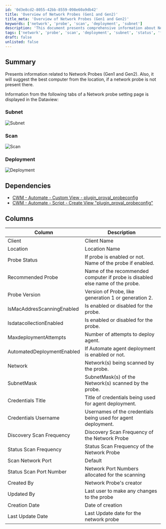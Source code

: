 ```yaml
---
id: '0d3e8cd2-8055-42bb-8559-098e60a9db42'
title: 'Overview of Network Probes (Gen1 and Gen2)'
title_meta: 'Overview of Network Probes (Gen1 and Gen2)'
keywords: ['network', 'probe', 'scan', 'deployment', 'subnet']
description: 'This document presents comprehensive information about Network Probes (Gen1 and Gen2), including details on subnet settings, scan configurations, and deployment options. It also provides recommendations for the best computer to use when a network probe is not present at a location.'
tags: ['network', 'probe', 'scan', 'deployment', 'subnet', 'status', 'frequency']
draft: false
unlisted: false
---
```

## Summary

Presents information related to Network Probes (Gen1 and Gen2). Also, it will suggest the best computer from the location, if a network probe is not present there.

Information from the following tabs of a Network probe setting page is displayed in the Dataview:

### Subnet
![Subnet](../../../static/img/Network-Probes/image_1.png)

### Scan
![Scan](../../../static/img/Network-Probes/image_2.png)

### Deployment
![Deployment](../../../static/img/Network-Probes/image_3.png)

## Dependencies

- [CWM - Automate - Custom View - plugin_proval_probeconfig](https://proval.itglue.com/DOC-5078775-8288022)
- [CWM - Automate - Script - Create View "plugin_proval_probeconfig"](https://proval.itglue.com/DOC-5078775-8288023)

## Columns

| Column                          | Description                                                                                      |
|---------------------------------|--------------------------------------------------------------------------------------------------|
| Client                          | Client Name                                                                                     |
| Location                        | Location Name                                                                                   |
| Probe Status                    | If probe is enabled or not. Name of the probe if enabled.                                     |
| Recommended Probe                | Name of the recommended computer if probe is disabled else name of the probe.                  |
| Probe Version                   | Version of Probe, like generation 1 or generation 2.                                          |
| IsMacAddresScanningEnabled      | Is enabled or disabled for the probe.                                                          |
| IsdatacollectionEnabled         | Is enabled or disabled for the probe.                                                          |
| MaxdeploymentAttempts           | Number of attempts to deploy agent.                                                             |
| AutomatedDeploymentEnabled       | If Automate agent deployment is enabled or not.                                                |
| Network                         | Network(s) being scanned by the probe.                                                         |
| SubnetMask                      | SubnetMask(s) of the Network(s) scanned by the probe.                                          |
| Credentials Title               | Title of credentials being used for agent deployment.                                          |
| Credentials Username            | Usernames of the credentials being used for agent deployment.                                  |
| Discovery Scan Frequency         | Discovery Scan Frequency of the Network Probe                                                   |
| Status Scan Frequency            | Status Scan Frequency of the Network Probe                                                      |
| Scan Network Port               | Default | Custom | Disabled, Network Ports allowed to scan                                       |
| Status Scan Port Number         | Network Port Numbers allocated for the scanning                                                 |
| Created By                      | Network Probe's creator                                                                          |
| Updated By                      | Last user to make any changes to the probe                                                     |
| Creation Date                   | Date of creation                                                                                 |
| Last Update Date                | Last Update date for the network probe                                                          |












